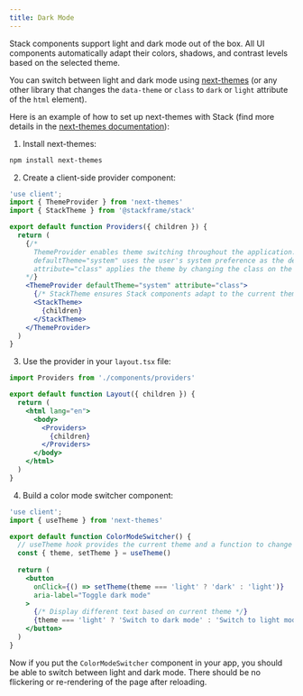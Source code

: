 ```yaml
---
title: Dark Mode
---
```


Stack components support light and dark mode out of the box. All UI components automatically adapt their colors, shadows, and contrast levels based on the selected theme.

You can switch between light and dark mode using [next-themes](https://github.com/pacocoursey/next-themes) (or any other library that changes the `data-theme` or `class` to `dark` or `light` attribute of the `html` element).

Here is an example of how to set up next-themes with Stack (find more details in the [next-themes documentation](https://github.com/pacocoursey/next-themes)):

1. Install next-themes:

  ```bash
  npm install next-themes
  ```

2. Create a client-side provider component:

  ```jsx title="components/providers.jsx"
  'use client';
  import { ThemeProvider } from 'next-themes'
  import { StackTheme } from '@stackframe/stack'

  export default function Providers({ children }) {
    return (
      {/* 
        ThemeProvider enables theme switching throughout the application.
        defaultTheme="system" uses the user's system preference as the default.
        attribute="class" applies the theme by changing the class on the html element.
      */}
      <ThemeProvider defaultTheme="system" attribute="class">
        {/* StackTheme ensures Stack components adapt to the current theme */}
        <StackTheme>
          {children}
        </StackTheme>
      </ThemeProvider>
    )
  }
  ```

3. Use the provider in your `layout.tsx` file:

  ```jsx title="app/layout.tsx"
  import Providers from './components/providers'

  export default function Layout({ children }) {
    return (
      <html lang="en">
        <body>
          <Providers>
            {children}
          </Providers>
        </body>
      </html>
    )
  }
  ```

4. Build a color mode switcher component:

  ```jsx
  'use client';
  import { useTheme } from 'next-themes'

  export default function ColorModeSwitcher() {
    // useTheme hook provides the current theme and a function to change it
    const { theme, setTheme } = useTheme()
    
    return (
      <button 
        onClick={() => setTheme(theme === 'light' ? 'dark' : 'light')}
        aria-label="Toggle dark mode"
      >
        {/* Display different text based on current theme */}
        {theme === 'light' ? 'Switch to dark mode' : 'Switch to light mode'}
      </button>
    )
  }
  ```

Now if you put the `ColorModeSwitcher` component in your app, you should be able to switch between light and dark mode. There should be no flickering or re-rendering of the page after reloading.
